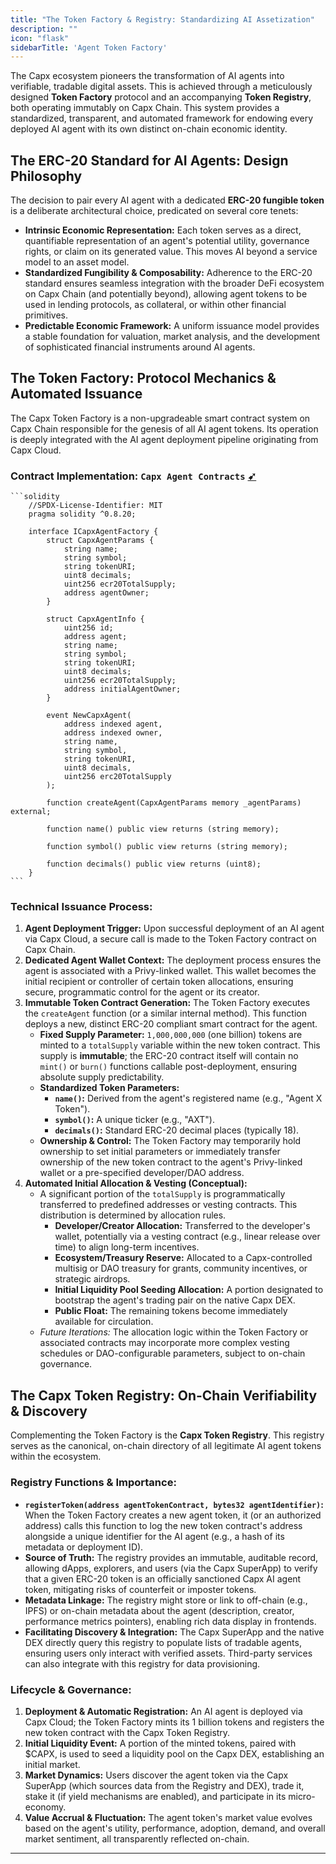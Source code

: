 ```yaml
---
title: "The Token Factory & Registry: Standardizing AI Assetization"
description: ""
icon: "flask"
sidebarTitle: 'Agent Token Factory'
---
```


The Capx ecosystem pioneers the transformation of AI agents into verifiable, tradable digital assets. This is achieved through a meticulously designed **Token Factory** protocol and an accompanying **Token Registry**, both operating immutably on Capx Chain. This system provides a standardized, transparent, and automated framework for endowing every deployed AI agent with its own distinct on-chain economic identity.

## The ERC-20 Standard for AI Agents: Design Philosophy

The decision to pair every AI agent with a dedicated **ERC-20 fungible token** is a deliberate architectural choice, predicated on several core tenets:

*   **Intrinsic Economic Representation:** Each token serves as a direct, quantifiable representation of an agent's potential utility, governance rights, or claim on its generated value. This moves AI beyond a service model to an asset model.
*   **Standardized Fungibility & Composability:** Adherence to the ERC-20 standard ensures seamless integration with the broader DeFi ecosystem on Capx Chain (and potentially beyond), allowing agent tokens to be used in lending protocols, as collateral, or within other financial primitives.
*   **Predictable Economic Framework:** A uniform issuance model provides a stable foundation for valuation, market analysis, and the development of sophisticated financial instruments around AI agents.

## The Token Factory: Protocol Mechanics & Automated Issuance

The Capx Token Factory is a non-upgradeable smart contract system on Capx Chain responsible for the genesis of all AI agent tokens. Its operation is deeply integrated with the AI agent deployment pipeline originating from Capx Cloud.

### **Contract Implementation:** `Capx Agent Contracts` [➹](https://github.com/Capx-AI/Capx-Super-App-Contracts/tree/prod-deployment/agents_units-to-coins/contracts)

    ```solidity
        //SPDX-License-Identifier: MIT
        pragma solidity ^0.8.20;

        interface ICapxAgentFactory {
            struct CapxAgentParams {
                string name;
                string symbol;
                string tokenURI;
                uint8 decimals;
                uint256 ecr20TotalSupply;
                address agentOwner;
            }

            struct CapxAgentInfo {
                uint256 id;
                address agent;
                string name;
                string symbol;
                string tokenURI;
                uint8 decimals;
                uint256 ecr20TotalSupply;
                address initialAgentOwner;
            }

            event NewCapxAgent(
                address indexed agent,
                address indexed owner,
                string name,
                string symbol,
                string tokenURI,
                uint8 decimals,
                uint256 erc20TotalSupply
            );

            function createAgent(CapxAgentParams memory _agentParams) external;
            
            function name() public view returns (string memory);

            function symbol() public view returns (string memory);
            
            function decimals() public view returns (uint8);
        }
    ```
### **Technical Issuance Process:**
1.  **Agent Deployment Trigger:** Upon successful deployment of an AI agent via Capx Cloud, a secure call is made to the Token Factory contract on Capx Chain.
2.  **Dedicated Agent Wallet Context:** The deployment process ensures the agent is associated with a Privy-linked wallet. This wallet becomes the initial recipient or controller of certain token allocations, ensuring secure, programmatic control for the agent or its creator.
3.  **Immutable Token Contract Generation:** The Token Factory executes the `createAgent` function (or a similar internal method). This function deploys a new, distinct ERC-20 compliant smart contract for the agent.
    *   **Fixed Supply Parameter:** `1,000,000,000` (one billion) tokens are minted to a `totalSupply` variable within the new token contract. This supply is **immutable**; the ERC-20 contract itself will contain no `mint()` or `burn()` functions callable post-deployment, ensuring absolute supply predictability.
    *   **Standardized Token Parameters:**
        *   **`name()`:** Derived from the agent's registered name (e.g., "Agent X Token").
        *   **`symbol()`:** A unique ticker (e.g., "AXT").
        *   **`decimals()`:** Standard ERC-20 decimal places (typically 18).
    *   **Ownership & Control:** The Token Factory may temporarily hold ownership to set initial parameters or immediately transfer ownership of the new token contract to the agent's Privy-linked wallet or a pre-specified developer/DAO address.
4.  **Automated Initial Allocation & Vesting (Conceptual):**
    *   A significant portion of the `totalSupply` is programmatically transferred to predefined addresses or vesting contracts. This distribution is determined by allocation rules.
        *   **Developer/Creator Allocation:** Transferred to the developer's wallet, potentially via a vesting contract (e.g., linear release over time) to align long-term incentives.
        *   **Ecosystem/Treasury Reserve:** Allocated to a Capx-controlled multisig or DAO treasury for grants, community incentives, or strategic airdrops.
        *   **Initial Liquidity Pool Seeding Allocation:** A portion designated to bootstrap the agent's trading pair on the native Capx DEX.
        *   **Public Float:** The remaining tokens become immediately available for circulation.
    *   *Future Iterations:* The allocation logic within the Token Factory or associated contracts may incorporate more complex vesting schedules or DAO-configurable parameters, subject to on-chain governance.

## The Capx Token Registry: On-Chain Verifiability & Discovery

Complementing the Token Factory is the **Capx Token Registry**. This registry serves as the canonical, on-chain directory of all legitimate AI agent tokens within the ecosystem.

### **Registry Functions & Importance:**

*   **`registerToken(address agentTokenContract, bytes32 agentIdentifier)`:** When the Token Factory creates a new agent token, it (or an authorized address) calls this function to log the new token contract's address alongside a unique identifier for the AI agent (e.g., a hash of its metadata or deployment ID).
*   **Source of Truth:** The registry provides an immutable, auditable record, allowing dApps, explorers, and users (via the Capx SuperApp) to verify that a given ERC-20 token is an officially sanctioned Capx AI agent token, mitigating risks of counterfeit or imposter tokens.
*   **Metadata Linkage:** The registry might store or link to off-chain (e.g., IPFS) or on-chain metadata about the agent (description, creator, performance metrics pointers), enabling rich data display in frontends.
*   **Facilitating Discovery & Integration:** The Capx SuperApp and the native DEX directly query this registry to populate lists of tradable agents, ensuring users only interact with verified assets. Third-party services can also integrate with this registry for data provisioning.

### **Lifecycle & Governance:**

1.  **Deployment & Automatic Registration:** An AI agent is deployed via Capx Cloud; the Token Factory mints its 1 billion tokens and registers the new token contract with the Capx Token Registry.
2.  **Initial Liquidity Event:** A portion of the minted tokens, paired with $CAPX, is used to seed a liquidity pool on the Capx DEX, establishing an initial market.
3.  **Market Dynamics:** Users discover the agent token via the Capx SuperApp (which sources data from the Registry and DEX), trade it, stake it (if yield mechanisms are enabled), and participate in its micro-economy.
4.  **Value Accrual & Fluctuation:** The agent token's market value evolves based on the agent's utility, performance, adoption, demand, and overall market sentiment, all transparently reflected on-chain.
---